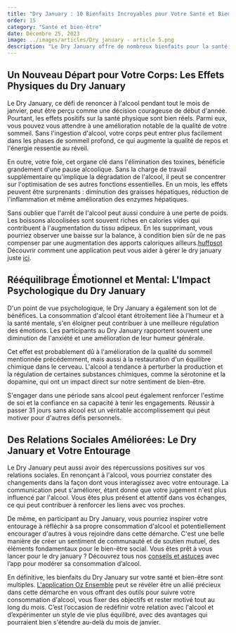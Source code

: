 ```yaml
---
title: "Dry January : 10 Bienfaits Incroyables pour Votre Santé et Bien-être"
order: 15
category: "Santé et bien-être"
date: Décembre 25, 2023
image: ../images/articles/Dry january - article 5.png
description: "Le Dry January offre de nombreux bienfaits pour la santé physique et mentale. Il améliore la qualité du sommeil, favorise le rééquilibrage du foie et peut entraîner une perte de poids. Sur le plan psychologique, il contribue à une meilleure régulation des émotions, rétablit l'équilibre chimique dans le cerveau et renforce l'estime de soi. De plus, il peut améliorer les relations sociales en favorisant une meilleure communication et en inspirant les autres à réfléchir à leur consommation d'alcool. Le Dry January est ainsi l'occasion idéale de créer des habitudes plus équilibrées pour un bien-être global."
---
```


## Un Nouveau Départ pour Votre Corps: Les Effets Physiques du Dry January

Le Dry January, ce défi de renoncer à l'alcool pendant tout le mois de janvier, peut être perçu comme une décision courageuse de début d'année. Pourtant, les effets positifs sur la santé physique sont bien réels. Parmi eux, vous pouvez vous attendre à une amélioration notable de la qualité de votre sommeil. Sans l'ingestion d'alcool, votre corps peut entrer plus facilement dans les phases de sommeil profond, ce qui augmente la qualité de repos et l'énergie ressentie au réveil.

En outre, votre foie, cet organe clé dans l'élimination des toxines, bénéficie grandement d'une pause alcoolique. Sans la charge de travail supplémentaire qu'implique la dégradation de l'alcool, il peut se concentrer sur l'optimisation de ses autres fonctions essentielles. En un mois, les effets peuvent être surprenants : diminution des graisses hépatiques, réduction de l'inflammation et même amélioration des enzymes hépatiques.

Sans oublier que l'arrêt de l'alcool peut aussi conduire à une perte de poids. Les boissons alcoolisées sont souvent riches en calories vides qui contribuent à l'augmentation du tissu adipeux. En les supprimant, vous pourriez observer une baisse sur la balance, à condition bien sûr de ne pas compenser par une augmentation des apports caloriques ailleurs.[huffpsot](https://www.huffingtonpost.fr/life/article/avec-le-dry-january-voici-ce-qui-se-passera-dans-votre-corps_137640.html)
Découvrir comment une application peut vous aider à gérer le dry january juste [ici](comment-lapplication-peut-vous-aider-à-tirer-le-meilleur-de-dry-january).

<DownloadButtons />

## Rééquilibrage Émotionnel et Mental: L'Impact Psychologique du Dry January

D'un point de vue psychologique, le Dry January a également son lot de bénéfices. La consommation d'alcool étant étroitement liée à l'humeur et à la santé mentale, s'en éloigner peut contribuer à une meilleure régulation des émotions. Les participants au Dry January rapportent souvent une diminution de l'anxiété et une amélioration de leur humeur générale.

Cet effet est probablement dû à l'amélioration de la qualité du sommeil mentionnée précédemment, mais aussi à la restauration d'un équilibre chimique dans le cerveau. L'alcool a tendance à perturber la production et la régulation de certaines substances chimiques, comme la sérotonine et la dopamine, qui ont un impact direct sur notre sentiment de bien-être.

S'engager dans une période sans alcool peut également renforcer l'estime de soi et la confiance en sa capacité à tenir les engagements. Réussir à passer 31 jours sans alcool est un véritable accomplissement qui peut motiver pour d'autres défis personnels.

## Des Relations Sociales Améliorées: Le Dry January et Votre Entourage

Le Dry January peut aussi avoir des répercussions positives sur vos relations sociales. En renonçant à l'alcool, vous pourriez constater des changements dans la façon dont vous interagissez avec votre entourage. La communication peut s'améliorer, étant donné que votre jugement n'est plus influencé par l'alcool. Vous êtes plus présent et attentif dans vos échanges, ce qui peut contribuer à renforcer les liens avec vos proches.

De même, en participant au Dry January, vous pourriez inspirer votre entourage à réfléchir à sa propre consommation d'alcool et potentiellement encourager d'autres à vous rejoindre dans cette démarche. C'est une belle manière de créer un sentiment de communauté et de soutien mutuel, des éléments fondamentaux pour le bien-être social.
Vous êtes prêt à vous lancer pour le dry january ? Découvrez tous nos [conseils et astuces](reussir-son-dry-january-avec-oz-ensemble) avec l’app pour modérer sa consommation d’alcool.

En définitive, les bienfaits du Dry January sur votre santé et bien-être sont multiples. [L'application Oz Ensemble](https://ozensemble.fabrique.social.gouv.fr/) peut se révéler être un allié précieux dans cette démarche en vous offrant des outils pour suivre votre consommation d'alcool, vous fixer des objectifs et rester motivé tout au long du mois. C’est l’occasion de redéfinir votre relation avec l'alcool et d’expérimenter un style de vie plus équilibré, avec des avantages qui pourraient bien s'étendre au-delà du mois de janvier.
